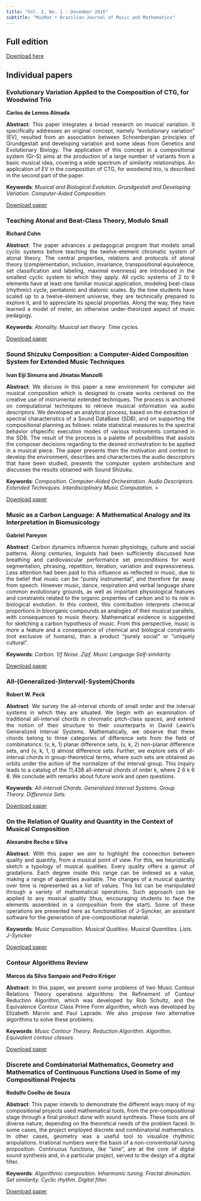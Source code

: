 ```yaml
---
title: "Vol. I, No. 1 - December 2016"
subtitle: "MusMat • Brazilian Journal of Music and Mathematics"
---
```


## Full edition
[Download here](../wp-content/uploads/2017/10/MusMat-Journal-1st-issue.pdf)

## Individual papers
### Evolutionary Variation Applied to the Composition of CTG, for Woodwind Trio
**Carlos de Lemos Almada**
<p style="text-align: justify;"><strong>Abstract</strong>: This paper integrates a broad research on musical variation. It specifically addresses an original concept, namely "evolutionary variation" (EV), resulted from an association between Schoenbergian principles of Grundgestalt and developing variation and some ideas from Genetics and Evolutionary Biology. The application of this concept in a compositional system (Gr-S) aims at the production of a large number of variants from a basic musical idea, covering a wide spectrum of similarity relationships. An application of EV in the composition of CTG, for woodwind trio, is described in the second part of the paper.</p>
<p style="text-align: left;"><strong>Keywords</strong>: <em>Musical and Biological Evolution. Grundgestalt and Developing Variation. Computer-Aided Composition. </em></p>
[Download paper](../wp-content/uploads/2016/12/01-almada.pdf)

### Teaching Atonal and Beat-Class Theory, Modulo Small
**Richard Cohn**
<p style="text-align: justify;"><strong>Abstract</strong>: The paper advances a pedagogical program that models small cyclic systems before teaching the twelve-element chromatic system of atonal theory. The central properties, relations and protocols of atonal theory (complementation, inclusion, invariance, transpositional equivalence, set classification and labeling, maximal evenness) are introduced in the smallest cyclic system to which they apply. All cyclic systems of 2 to 9 elements have at least one familiar musical application, modeling beat-class (rhythmic) cycle, pentatonic and diatonic scales. By the time students have scaled up to a twelve-element universe, they are technically prepared to explore it, and to appreciate its special properties. Along the way, they have learned a model of meter, an otherwise under-theorized aspect of music pedagogy.</p>
<p style="text-align: left;"><strong>Keywords</strong>: <em>Atonality. Musical set theory. Time cycles.</em></p>
[Download paper](../wp-content/uploads/2016/12/02-cohn.pdf)

### Sound Shizuku Composition: a Computer-Aided Composition System for Extended Music Techniques
**Ivan Eiji Simurra and Jônatas Manzolli**
<p style="text-align: justify;"><strong>Abstract</strong>: We discuss in this paper a new environment for computer aid musical composition which is designed to create works centered on the creative use of instrumental extended techniques. The process is anchored on computational techniques to retrieve musical information via audio descriptors. We developed an analytical process, based on the extraction of spectral characteristics of a Sound DataBase (SDB), and on supporting the compositional planning as follows: relate statistical measures to the spectral behavior ofspecific execution modes of various instruments contained in the SDB. The result of the process is a palette of possibilities that assists the composer decisions regarding to the desired orchestration to be applied in a musical piece. The paper presents then the motivation and context to develop the environment, describes and characterizes the audio descriptors that have been studied, presents the computer system architecture and discusses the results obtained with Sound Shizuku.</p>
<p style="text-align: left;"><strong>Keywords</strong>: <em> Composition. Computer-Aided Orchestration. Audio Descriptors. Extended Techniques. Interdisciplinary Music Computation. </em>></p>
[Download paper](../wp-content/uploads/2016/12/03-manzolli.pdf)

### Music as a Carbon Language: A Mathematical Analogy and its Interpretation in Biomusicology
**Gabriel Pareyon**
<p style="text-align: justify;"><strong>Abstract</strong>: Carbon dynamics influence human physiology, culture and social patterns. Along centuries, linguists had been sufficiently discussed how breathing and cardiovascular performance set preconditions for word segmentation, phrasing, repetition, iteration, variation and expressiveness. Less attention had been paid to this influence as reflected in music, due to the belief that music can be “purely instrumental”, and therefore far away from speech. However music, dance, respiration and verbal language share common evolutionary grounds, as well as important physiological features and constraints related to the organic properties of carbon and to its role in biological evolution. In this context, this contribution interprets chemical proportions in bioorganic compounds as analogies of their musical parallels, with consequences to music theory. Mathematical evidence is suggested for sketching a carbon hypothesis of music. From this perspective, music is more a feature and a consequence of chemical and biological constraints (not exclusive of humans), than a product “purely social” or “uniquely cultural”.</p>
<p style="text-align: left;"><strong>Keywords</strong>: <em> Carbon. 1/f Noise. Zipf. Music Language Self-similarity. </em></p>
[Download paper](../wp-content/uploads/2016/12/04-pareyon-v10.pdf)

### All-(Generalized-)Interval(-System)Chords
**Robert W. Peck**
<p style="text-align: justify;"><strong>Abstract</strong>: We survey the all-interval chords of small order and the interval systems in which they are situated. We begin with an examination of traditional all-interval chords in chromatic pitch-class spaces, and extend the notion of their structure to their counterparts in David Lewin’s Generalized Interval Systems. Mathematically, we observe that these chords belong to three categories of difference sets from the field of combinatorics: (v, k, 1) planar difference sets, (v, k, 2) non-planar difference sets, and (v, k, 1, t) almost difference sets. Further, we explore sets of all-interval chords in group-theoretical terms, where such sets are obtained as orbits under the action of the normalizer of the interval group. This inquiry leads to a catalog of the 11,438 all-interval chords of order k, where 2 6 k 6 8. We conclude with remarks about future work and open questions.</p>
<p style="text-align: left;"><strong>Keywords</strong>: <em> All-interval Chords. Generalized Interval Systems. Group Theory. Difference Sets. </em></p>
[Download paper](../wp-content/uploads/2016/12/05-peck.pdf)

### On the Relation of Quality and Quantity in the Context of Musical Composition
**Alexandre Reche e Silva**
<p style="text-align: justify;"><strong>Abstract</strong>: With this paper we aim to highlight the connection between quality and quantity, from a musical point of view. For this, we heuristically sketch a typology of musical qualities. Every quality offers a gamut of gradations. Each degree inside this range can be indexed as a value, making a range of quantities available. The changes of a musical quantity over time is represented as a list of values. This list can be manipulated through a variety of mathematical operations. Such approach can be applied to any musical quality (thus, encouraging students to face the elements assembled in a composition from the start). Some of these operations are presented here as functionalities of J-Syncker, an assistant software for the generation of pre-compositional material.</p>
<p style="text-align: left;"><strong>Keywords</strong>: <em> Music Composition. Musical Qualities. Musical Quantities. Lists. J-Syncker </em></p>
[Download paper](../wp-content/uploads/2017/10/Reche.pdf)

### Contour Algorithms Review
**Marcos da Silva Sampaio and Pedro Kröger**
<p style="text-align: justify;"><strong>Abstract</strong>: In this paper, we present some problems of two Music Contour Relations Theory operations algorithms: the Refinement of Contour Reduction Algorithm, which was developed by Rob Schultz, and the Equivalence Contour Class Prime Form algorithm, which was developed by Elizabeth Marvin and Paul Laprade. We also propose two alternative algorithms to solve these problems.</p>
<p style="text-align: left;"><strong>Keywords</strong>: <em> Music Contour Theory. Reduction Algorithm. Algorithm. Equivalent contour classes.  </em></p>
[Download paper](../wp-content/uploads/2016/12/07-sampaio.pdf)

### Discrete and Combinatorial Mathematics, Geometry and Mathematics of Continuous Functions Used in Some of my Compositional Projects
**Rodolfo Coelho de Souza**
<p style="text-align: justify;"><strong>Abstract</strong>: This paper intends to demonstrate the different ways many of my compositional projects used mathematical tools, from the pre-compositional stage through a final product done with sound synthesis. These tools are of diverse nature, depending on the theoretical needs of the problem faced. In some cases, the project employed discrete and combinatorial mathematics. In other cases, geometry was a useful tool to visualize rhythmic  anipulations. Irrational numbers were the basis of a non-conventional tuning proposition. Continuous functions, like “sine”, are at the core of digital sound synthesis and, in a particular project, served to the design of a digital filter.</p>
<p style="text-align: left;"><strong>Keywords</strong>: <em> Algorithmic composition. Inharmonic tuning. Fractal diminution. Set similarity. Cyclic rhythm. Digital filter. </em></p>
[Download paper](../wp-content/uploads/2016/12/08-souza_artigo_v08.pdf)